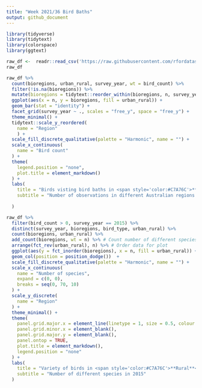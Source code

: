 ```yaml
---
title: "Week 2021/36 Bird Baths"
output: github_document
---
```


```r
library(tidyverse)
library(tidytext)
library(colorspace)
library(ggtext)

raw_df <-  readr::read_csv('https://raw.githubusercontent.com/rfordatascience/tidytuesday/master/data/2021/2021-08-31/bird_baths.csv')
raw_df
```

```r


raw_df %>%
  count(bioregions, urban_rural, survey_year, wt = bird_count) %>%
  filter(!is.na(bioregions)) %>%
  mutate(bioregions = tidytext::reorder_within(bioregions, n, survey_year)) %>%
  ggplot(aes(x = n, y = bioregions, fill = urban_rural)) +
  geom_bar(stat = "identity") +
  facet_grid(survey_year ~ ., scales = "free_y", space = "free_y") +
  theme_minimal() +
  tidytext::scale_y_reordered(
    name = "Region"
    ) +
  scale_fill_discrete_qualitative(palette = "Harmonic", name = "") +
  scale_x_continuous(
    name = "Bird count"
  ) +
  theme(
    legend.position = "none",
    plot.title = element_markdown()
  ) +
  labs(
    title = "Birds visting bird baths in <span style='color:#C7A76C'>**Rural**</span> and <span style='color:#7DB0DD'>**Urban**</span> spaces",
    subtitle = "Number of observations in different Australian regions in 2014 and 2015"
    
  )
```



```r
raw_df %>%
  filter(bird_count > 0, survey_year == 2015) %>%
  distinct(survey_year, bioregions, bird_type, urban_rural) %>%
  count(bioregions, urban_rural) %>%
  add_count(bioregions, wt = n) %>% # Count number of different species
  arrange(fct_rev(urban_rural), n) %>% # Order data for plot
  ggplot(aes(y = fct_inorder(bioregions), x = n, fill = urban_rural)) +
  geom_col(position = position_dodge())  +
  scale_fill_discrete_qualitative(palette = "Harmonic", name = "") +
  scale_x_continuous(
    name = "Number of species",
    expand = c(0, 0),
    breaks = seq(0, 70, 10)
  ) +
  scale_y_discrete(
    name = "Region"
  ) +
  theme_minimal() +
  theme(
    panel.grid.major.x = element_line(linetype = 1, size = 0.5, colour = "#FFFFFF"),
    panel.grid.minor.x = element_blank(),
    panel.grid.major.y = element_blank(),
    panel.ontop = TRUE,
    plot.title = element_markdown(),
    legend.position = "none"
  ) +
  labs(
    title = "Variety of birds in <span style='color:#C7A76C'>**Rural**</span> and <span style='color:#7DB0DD'>**Urban**</span> Australian bird baths",
    subtitle = "Number of different species in 2015"
  )
```

